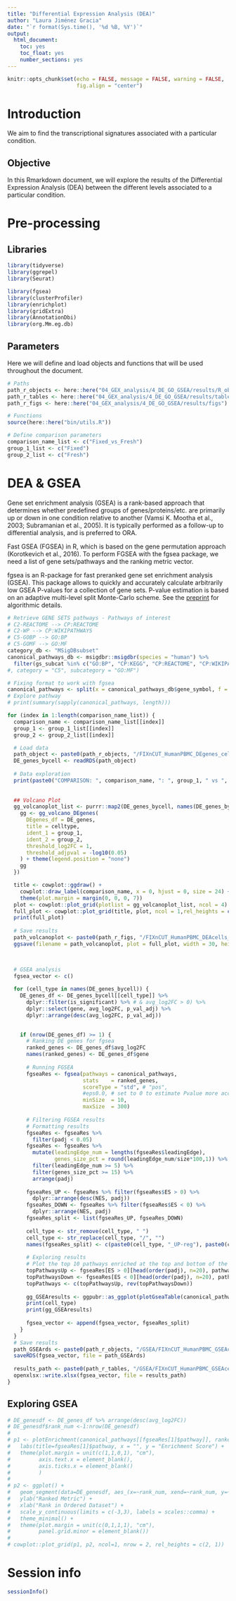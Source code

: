 ```yaml
---
title: "Differential Expression Analysis (DEA)"
author: "Laura Jiménez Gracia"
date: "`r format(Sys.time(), '%d %B, %Y')`"
output:
  html_document:
    toc: yes
    toc_float: yes
    number_sections: yes
---
```


```r
knitr::opts_chunk$set(echo = FALSE, message = FALSE, warning = FALSE,
                      fig.align = "center")
```

# Introduction
We aim to find the transcriptional signatures associated with a particular condition.

## Objective
In this Rmarkdown document, we will explore the results of the Differential Expression Analysis (DEA) between the different levels associated to a particular condition.

# Pre-processing
## Libraries
```r
library(tidyverse)
library(ggrepel)
library(Seurat)

library(fgsea)
library(clusterProfiler)
library(enrichplot)
library(gridExtra)
library(AnnotationDbi)
library(org.Mm.eg.db)
```

## Parameters
Here we will define and load objects and functions that will be used throughout the document.
```r
# Paths
path_r_objects <- here::here("04_GEX_analysis/4_DE_GO_GSEA/results/R_objects")
path_r_tables <- here::here("04_GEX_analysis/4_DE_GO_GSEA/results/tables")
path_r_figs <- here::here("04_GEX_analysis/4_DE_GO_GSEA/results/figs")

# Functions
source(here::here("bin/utils.R"))

# Define comparison parameters
comparison_name_list <- c("Fixed_vs_Fresh")
group_1_list <- c("Fixed")
group_2_list <- c("Fresh")
```


# DEA & GSEA

Gene set enrichment analysis (GSEA) is a rank-based approach that determines whether predefined groups of genes/proteins/etc. are primarily up or down in one condition relative to another (Vamsi K. Mootha et al., 2003; Subramanian et al., 2005). It is typically performed as a follow-up to differential analysis, and is preferred to ORA.

Fast GSEA (FGSEA) in R, which is based on the gene permutation approach (Korotkevich et al., 2016). To perform FGSEA with the fgsea package, we need a list of gene sets/pathways and the ranking metric vector.

fgsea is an R-package for fast preranked gene set enrichment analysis (GSEA). This package allows to quickly and accurately calculate arbitrarily low GSEA P-values for a collection of gene sets. P-value estimation is based on an adaptive multi-level split Monte-Carlo scheme. See the [preprint](https://www.biorxiv.org/content/10.1101/060012v2) for algorithmic details.

```r
# Retrieve GENE SETS pathways - Pathways of interest
# C2-REACTOME --> CP:REACTOME
# C2-WP --> CP:WIKIPATHWAYS
# C5-GOBP --> GO:BP 
# C5-GOMF --> GO:MF
category_db <- "MSigDBsubset"
canonical_pathways_db <- msigdbr::msigdbr(species = "human") %>% 
  filter(gs_subcat %in% c("GO:BP", "CP:KEGG", "CP:REACTOME", "CP:WIKIPATHWAYS"))
#, category = "C5", subcategory = "GO:MF")

# Fixing format to work with fgsea
canonical_pathways <- split(x = canonical_pathways_db$gene_symbol, f = canonical_pathways_db$gs_name)
# Explore pathway
# print(summary(sapply(canonical_pathways, length)))
```


```r
for (index in 1:length(comparison_name_list)) {
  comparison_name <- comparison_name_list[[index]]
  group_1 <- group_1_list[[index]]
  group_2 <- group_2_list[[index]]

  # Load data
  path_object <- paste0(path_r_objects, "/FIXnCUT_HumanPBMC_DEgenes_cells_", comparison_name, ".rds")
  DE_genes_bycell <- readRDS(path_object)
  
  # Data exploration
  print(paste0("COMPARISON: ", comparison_name, ": ", group_1, " vs ", group_2))
 
  
  ## Volcano Plot
  gg_volcanoplot_list <- purrr::map2(DE_genes_bycell, names(DE_genes_bycell),  function(DE_genes, celltype) {
    gg <- gg_volcano_DEgenes(
      DEgenes_df = DE_genes, 
      title = celltype, 
      ident_1 = group_1,
      ident_2 = group_2,
      threshold_log2FC = 1,
      threshold_adjpval = -log10(0.05)
    ) + theme(legend.position = "none")
    gg
  })

  title <- cowplot::ggdraw() + 
    cowplot::draw_label(comparison_name, x = 0, hjust = 0, size = 24) + 
    theme(plot.margin = margin(0, 0, 0, 7))
  plot <- cowplot::plot_grid(plotlist = gg_volcanoplot_list, ncol = 4)
  full_plot <- cowplot::plot_grid(title, plot, ncol = 1,rel_heights = c(0.1, 1))
  print(full_plot)  
  
  # Save results
  path_volcanoplot <- paste0(path_r_figs, "/FIXnCUT_HumanPBMC_DEAcells_", comparison_name, ".svg")
  ggsave(filename = path_volcanoplot, plot = full_plot, width = 30, height = 30, dpi = 300)


  
  # GSEA analysis
  fgsea_vector <- c()
  
  for (cell_type in names(DE_genes_bycell)) {
    DE_genes_df <- DE_genes_bycell[[cell_type]] %>% 
      dplyr::filter(is_significant) %>% # & avg_log2FC > 0) %>% 
      dplyr::select(gene, avg_log2FC, p_val_adj) %>% 
      dplyr::arrange(desc(avg_log2FC, p_val_adj))

    
    if (nrow(DE_genes_df) >= 1) {
      # Ranking DE genes for fgsea
      ranked_genes <- DE_genes_df$avg_log2FC
      names(ranked_genes) <- DE_genes_df$gene
  
      # Running FGSEA
      fgseaRes <- fgsea(pathways = canonical_pathways, 
                        stats    = ranked_genes,
                        scoreType = "std", # "pos",
                        #eps0.0, # set to 0 to estimate Pvalue more accurately
                        minSize  = 10,
                        maxSize  = 300)
      
      # Filtering FGSEA results
      # Formatting results
      fgseaRes <- fgseaRes %>% 
        filter(padj < 0.05) 
      fgseaRes <- fgseaRes %>% 
        mutate(leadingEdge_num = lengths(fgseaRes$leadingEdge),
               genes_size_pct = round(leadingEdge_num/size*100,1)) %>% 
        filter(leadingEdge_num >= 5) %>% 
        filter(genes_size_pct >= 15) %>% 
        arrange(padj)
      
      fgseaRes_UP <- fgseaRes %>% filter(fgseaRes$ES > 0) %>% 
        dplyr::arrange(desc(NES, padj))
      fgseaRes_DOWN <- fgseaRes %>% filter(fgseaRes$ES < 0) %>% 
        dplyr::arrange(NES, padj)
      fgseaRes_split <- list(fgseaRes_UP, fgseaRes_DOWN)
      
      cell_type <- str_remove(cell_type, " ")
      cell_type <- str_replace(cell_type, "/", "")
      names(fgseaRes_split) <- c(paste0(cell_type, "_UP-reg"), paste0(cell_type, "_DOWN-reg"))
      
      # Exploring results
      # Plot the top 10 pathways enriched at the top and bottom of the ranked list, respectively.
      topPathwaysUp <- fgseaRes[ES > 0][head(order(padj), n=20), pathway]
      topPathwaysDown <- fgseaRes[ES < 0][head(order(padj), n=20), pathway]
      topPathways <- c(topPathwaysUp, rev(topPathwaysDown))
      
      gg_GSEAresults <- ggpubr::as_ggplot(plotGseaTable(canonical_pathways[topPathways], ranked_genes, fgseaRes, render = F))
      print(cell_type)
      print(gg_GSEAresults)
      
      fgsea_vector <- append(fgsea_vector, fgseaRes_split)
    }
  }
  # Save results
  path_GSEArds <- paste0(path_r_objects, "/GSEA/FIXnCUT_HumanPBMC_GSEAcells_", comparison_name, "_", category_db ,".rds")
  saveRDS(fgsea_vector, file = path_GSEArds)
  
  results_path <- paste0(path_r_tables, "/GSEA/FIXnCUT_HumanPBMC_GSEAcells_", comparison_name, "_", category_db ,".xlsx")
  openxlsx::write.xlsx(fgsea_vector, file = results_path)
}
```

## Exploring GSEA
```r
# DE_genesdf <- DE_genes_df %>% arrange(desc(avg_log2FC))
# DE_genesdf$rank_num <-1:nrow(DE_genesdf)
# 
# p1 <- plotEnrichment(canonical_pathways[[fgseaRes[1]$pathway]], ranked_genes) +
#   labs(title=fgseaRes[1]$pathway, x = "", y = "Enrichment Score") +
#   theme(plot.margin = unit(c(1,1,0,1), "cm"),
#         axis.text.x = element_blank(),
#         axis.ticks.x = element_blank()
#         )
# 
# p2 <- ggplot() +
#   geom_segment(data=DE_genesdf, aes_(x=~rank_num, xend=~rank_num, y=~avg_log2FC, yend=0), color="grey") +
#   ylab("Ranked Metric") +
#   xlab("Rank in Ordered Dataset") +
#   scale_y_continuous(limits = c(-3,3), labels = scales::comma) +
#   theme_minimal() + 
#   theme(plot.margin = unit(c(0,1,1,1), "cm"),
#         panel.grid.minor = element_blank())
# 
# cowplot::plot_grid(p1, p2, ncol=1, nrow = 2, rel_heights = c(2, 1))
```


# Session info
```r
sessionInfo()
```
